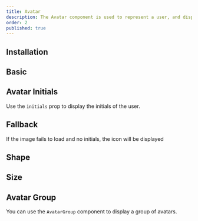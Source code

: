 ```yaml
---
title: Avatar
description: The Avatar component is used to represent a user, and displays the profile picture, initials or fallback icon.
order: 2
published: true
---
```


## Installation
<Install component='avatar' />

## Basic
<Demo center component='media/avatar/avatar-group-demo' />

## Avatar Initials
Use the `initials` prop to display the initials of the user.
<Demo center component='media/avatar/avatar-initials-demo' />

## Fallback
If the image fails to load and no initials, the icon will be displayed
<Demo center component='media/avatar/avatar-fallback-demo' />

## Shape
<Demo center component='media/avatar/avatar-shape-demo' />

## Size
<Demo center component='media/avatar/avatar-size-demo' />

## Avatar Group
You can use the `AvatarGroup` component to display a group of avatars.
<Demo center component='media/avatar/avatar-group-demo' />
